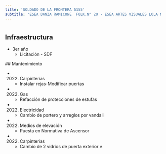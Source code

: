 ```yaml
---
title: 'SOLDADO DE LA FRONTERA 5155'
subtitle: 'ESEA DANZA RAMICONE  FOLK.N° 20 - ESEA ARTES VISUALES LOLA MORA'
---
```


#
## Infraestructura

* 3er año 
    + Licitación - SDF 


 ## Mantenimiento

*  (2022) Carpinterías 
    + Instalar rejas-Modificar puertas

*  (2022) Gas 
    + Refacción de protecciones de estufas

*  (2022) Electricidad 
    + Cambio de portero y arreglos por vandali

*  (2022) Medios de elevación 
    + Puesta en Normativa de Ascensor

*  (2022) Carpinterías 
    + Cambio de 2 vidrios de puerta exterior v







